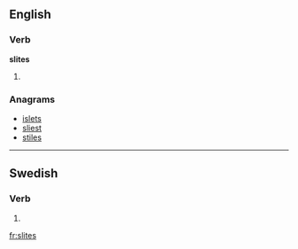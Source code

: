 ==English==

===Verb===
'''slites'''

# {{third-person singular of|slite}}

===Anagrams===
* [[islets#English|islets]]
* [[sliest#English|sliest]]
* [[stiles#English|stiles]]

----

==Swedish==

===Verb===
{{infl|sv|verb form}}

# {{sv-verb-form-pre-pass|slita}}

[[fr:slites]]